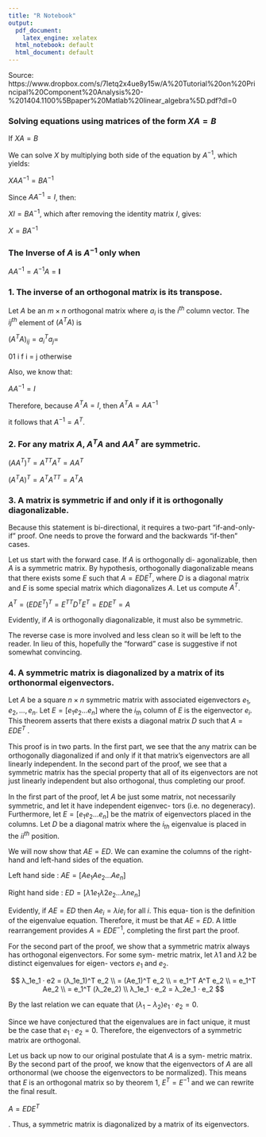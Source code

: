 ```yaml
---
title: "R Notebook"
output:
  pdf_document: 
    latex_engine: xelatex
  html_notebook: default
  html_document: default
---
```


Source: https://www.dropbox.com/s/7letq2x4ue8y15w/A%20Tutorial%20on%20Principal%20Component%20Analysis%20-%201404.1100%5Bpaper%20Matlab%20linear_algebra%5D.pdf?dl=0


### Solving equations using matrices of the form $XA = B$

If $XA = B$

We can solve $X$ by multiplying both side of the equation by $A^{-1}$, which yields:

$XAA^{-1} = B A^{-1}$

Since $A A^{-1} = I$, then:

$X I = B A^{-1}$, which after removing the identity matrix $I$, gives:

$X = B A^{-1}$

### The Inverse of $A$ is $A^{-1}$ only when

$A A^{-1} = A^{-1} A = \mathbf I$

### 1. The inverse of an orthogonal matrix is its transpose.
Let $A$ be an $m \times n$ orthogonal matrix where $a_i$ is the $i^{th}$ column vector. The $ij^{th}$ element of $(A^TA)$ is

$(A^T A)_{ij} = a_i^T a_j =$

 01 i f i = j otherwise

Also, we know that:

$A A^{-1} = I$



Therefore, because $A^T A = I$, 
then $A^T A = A A^{-1}$

it follows that $A^{−1} = A^T$.


### 2. For any matrix $A$, $A^T A$ and $AA^T$ are symmetric.

$(AA^T)^T = A^{TT} A^T = AA^T$

$(A^T A)^T = A^T A^{TT} = A^TA$

### 3. A matrix is symmetric if and only if it is orthogonally diagonalizable.
Because this statement is bi-directional, it requires a two-part
“if-and-only-if” proof. One needs to prove the forward and
the backwards “if-then” cases.

Let us start with the forward case. If $A$ is orthogonally di-
agonalizable, then $A$ is a symmetric matrix. By hypothesis,
orthogonally diagonalizable means that there exists some $E$
such that $A = EDE^T$, where $D$ is a diagonal matrix and $E$ is
some special matrix which diagonalizes $A$. Let us compute
$A^T$.

$A^T = (EDE^T)^T = E^{TT} D^T E^T = EDE^T = A$

Evidently, if $A$ is orthogonally diagonalizable, it must also be
symmetric.

The reverse case is more involved and less clean so it will be
left to the reader. In lieu of this, hopefully the “forward” case
is suggestive if not somewhat convincing.

### 4. A symmetric matrix is diagonalized by a matrix of its orthonormal eigenvectors.
Let $A$ be a square $n \times n$ symmetric matrix with associated
eigenvectors ${e_1, e_2, . . . , e_n}$. Let $E = [e_1 e_2 . . . e_n]$ where the
$i_{th}$ column of $E$ is the eigenvector $e_i$. This theorem asserts that
there exists a diagonal matrix $D$ such that $A = EDE^T$ .

This proof is in two parts. In the ﬁrst part, we see that the
any matrix can be orthogonally diagonalized if and only if
it that matrix’s eigenvectors are all linearly independent. In
the second part of the proof, we see that a symmetric matrix
has the special property that all of its eigenvectors are not just
linearly independent but also orthogonal, thus completing our
proof.

In the ﬁrst part of the proof, let $A$ be just some matrix, not
necessarily symmetric, and let it have independent eigenvec-
tors (i.e. no degeneracy). Furthermore, let $E = [e_1 e_2 . . . e_n]$
be the matrix of eigenvectors placed in the columns. Let $D$ be
a diagonal matrix where the $i_{th}$ eigenvalue is placed in the $ii^{th}$
position.

We will now show that $AE = ED$. We can examine the
columns of the right-hand and left-hand sides of the equation.

Left hand side : $AE = [Ae_1 Ae_2 . . . Ae_n]$

Right hand side : $ED = [λ1e_1 λ2e_2 . . . λne_n]$

Evidently, if $AE = ED$ then $Ae_i = λie_i$ for all $i$. This equa-
tion is the deﬁnition of the eigenvalue equation. Therefore,
it must be that $AE = ED$. A little rearrangement provides
$A = EDE^{−1}$, completing the ﬁrst part the proof.

For the second part of the proof, we show that a symmetric
matrix always has orthogonal eigenvectors. For some sym-
metric matrix, let $λ1$ and $λ2$ be distinct eigenvalues for eigen-
vectors $e_1$ and $e_2$.

$$
λ_1e_1 · e2 = (λ_1e_1)^T e_2 \\
= (Ae_1)^T e_2 \\
= e_1^T A^T e_2 \\
= e_1^T Ae_2 \\
= e_1^T (λ_2e_2) \\
λ_1e_1 · e_2 = λ_2e_1 · e_2
$$


By the last relation we can equate that $(λ_1 − λ_2)e_1· e_2 = 0$.

Since we have conjectured that the eigenvalues are in fact
unique, it must be the case that $e_1 · e_2 = 0$. Therefore, the
eigenvectors of a symmetric matrix are orthogonal.

Let us back up now to our original postulate that $A$ is a sym-
metric matrix. By the second part of the proof, we know
that the eigenvectors of $A$ are all orthonormal (we choose
the eigenvectors to be normalized). This means that $E$ is an
orthogonal matrix so by theorem 1, $E^T = E^{−1}$ and we can
rewrite the ﬁnal result.

$A = EDE^T$

. Thus, a symmetric matrix is diagonalized by a matrix of its
eigenvectors.
